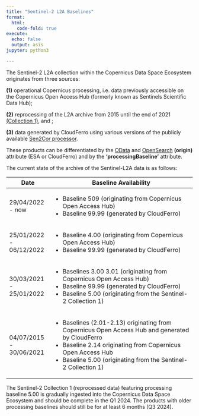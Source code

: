 ```yaml
---
title: "Sentinel-2 L2A Baselines"
format:
  html:
    code-fold: true
execute:
  echo: false
  output: asis
jupyter: python3

---
```


The Sentinel-2 L2A collection within the Copernicus Data Space Ecosystem originates from three sources: 

**(1)** operational Copernicus processing, i.e. data previously accessible on the Copernicus Open Access Hub (formerly known as Sentinels Scientific Data Hub);
 
**(2)** reprocessing of the L2A archive from 2015 until the end of 2021 [(Collection 1)](https://sentinel.esa.int/web/sentinel/sentinel-data-access/sentinel-products/sentinel-2-data-products/collection-1-level-2a){target="_blank"}, and ;

**(3)** data generated by CloudFerro using various versions of the publicly available [Sen2Cor processor](https://step.esa.int/main/snap-supported-plugins/sen2cor/){target="_blank"}. 

These products can be differentiated by the [OData](https://documentation.dataspace.copernicus.eu/APIs/OData.html#query-by-attributes){target="_blank"} and [OpenSearch](https://catalogue.dataspace.copernicus.eu/resto/api/collections/Sentinel2/describe.xml){target="_blank"} **(origin)** attribute (ESA or CloudFerro) and by the **'processingBaseline'** attribute.

The current state of the archive of the Sentinel-L2A data is as follows:

+-------------------------------+-----------------------------------------------------------------------------------------------------+
| Date                          | Baseline Availability                                                                               |
+===============================+=====================================================================================================+
| 29/04/2022 - now              | - Baseline 509 (originating from Copernicus Open Access Hub)                                        |
|                               | - Baseline 99.99 (generated by CloudFerro)                                                          |
+-------------------------------+-----------------------------------------------------------------------------------------------------+
| 25/01/2022 - 06/12/2022       | - Baseline 4.00 (originating from Copernicus Open Access Hub)                                       |
|                               | - Baseline 99.99 (generated by CloudFerro)                                                          |
+-------------------------------+-----------------------------------------------------------------------------------------------------+
| 30/03/2021 - 25/01/2022       | - Baselines 3.00 3.01 (originating from Copernicus Open Access Hub)                                 |
|                               | - Baseline 99.99 (generated by CloudFerro)                                                          |
|                               | - Baseline 5.00 (originating from the Sentinel-2 Collection 1)                                      |
+-------------------------------+-----------------------------------------------------------------------------------------------------+
| 04/07/2015 - 30/06/2021       | - Baselines (2.01-2.13) originating from Copernicus Open Access Hub and generated by CloudFerro     |
|                               | - Baseline 2.14 originating from Copernicus Open Access Hub                                         |
|                               | - Baseline 5.00 (originating from the Sentinel-2 Collection 1)                                      |
+-------------------------------+-----------------------------------------------------------------------------------------------------+


The Sentinel-2 Collection 1 (reprocessed data) featuring processing baseline 5.00 is gradually ingested into the Copernicus Data Space Ecosystem and should be complete in the Q1 2024. The products with older processing baselines should still be for at least 6 months (Q3 2024).